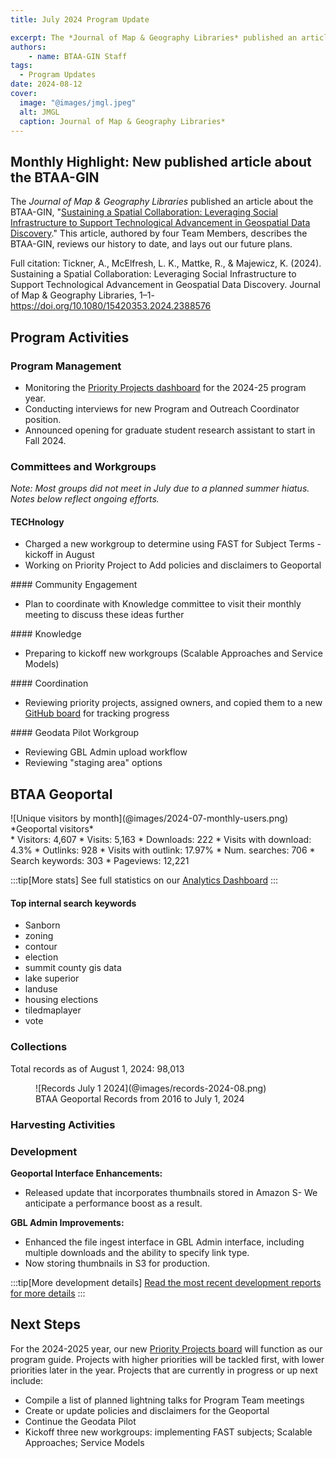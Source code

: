 ```yaml
---
title: July 2024 Program Update

excerpt: The *Journal of Map & Geography Libraries* published an article about the BTAA-GIN, "Social Infrastructure to Support Technological Advancement in Geospatial Data Discovery." This article, authored by four Team Members, describes the BTAA-GIN, reviews our history to date, and lays out our future plans.  
authors:
    - name: BTAA-GIN Staff
tags:
  - Program Updates
date: 2024-08-12
cover:
  image: "@images/jmgl.jpeg"
  alt: JMGL
  caption: Journal of Map & Geography Libraries*
---
```



<div class="monthly-highlight">

## Monthly Highlight: New published article about the BTAA-GIN

The *Journal of Map & Geography Libraries* published an article about the BTAA-GIN, "[Sustaining a Spatial Collaboration: Leveraging Social Infrastructure to Support Technological Advancement in Geospatial Data Discovery](https://doi.org/10.1080/15420353.2024.2388576)." This article, authored by four Team Members, describes the BTAA-GIN, reviews our history to date, and lays out our future plans.  

Full citation: Tickner, A., McElfresh, L. K., Mattke, R., & Majewicz, K. (2024). Sustaining a Spatial Collaboration: Leveraging Social Infrastructure to Support Technological Advancement in Geospatial Data Discovery. Journal of Map & Geography Libraries, 1–1- https://doi.org/10.1080/15420353.2024.2388576

</div>

## Program Activities

### Program Management

* Monitoring the [Priority Projects dashboard](https://github.com/orgs/geobtaa/projects/22) for the 2024-25 program year.
* Conducting interviews for new Program and Outreach Coordinator position.
* Announced opening for graduate student research assistant to start in Fall 2024.


### Committees and Workgroups

*Note: Most groups did not meet in July due to a planned summer hiatus. Notes below reflect ongoing efforts.*

<CardGrid>

<Card>

#### TECHnology

* Charged a new workgroup to determine using FAST for Subject Terms - kickoff in August
* Working on Priority Project to Add policies and disclaimers to Geoportal

</Card>
<Card>
#### Community Engagement

* Plan to coordinate with Knowledge committee to visit their monthly meeting to discuss these ideas further

</Card>
<Card>
#### Knowledge

* Preparing to kickoff new workgroups (Scalable Approaches and Service Models)
</Card>
<Card>
#### Coordination

* Reviewing priority projects, assigned owners, and copied them to a new [GitHub board](https://github.com/orgs/geobtaa/projects/22) for tracking progress
</Card>
<Card>
####  Geodata Pilot Workgroup

* Reviewing GBL Admin upload workflow
* Reviewing "staging area" options
</Card>

</CardGrid>

## BTAA Geoportal 

<TwoThirdsLayout>
<div slot="left">
![Unique visitors by month](@images/2024-07-monthly-users.png)
*Geoportal visitors*
</div>
<div slot="right">
<div class="compact-list">
* Visitors:	4,607
* Visits: 5,163
* Downloads:	 222
* Visits with download:	 4.3%
* Outlinks: 928
* Visits with outlink: 17.97%
* Num. searches: 706
* Search keywords: 303
* Pageviews: 12,221
</div>
</div>
</TwoThirdsLayout>

:::tip[More stats]
See full statistics on our [Analytics Dashboard](https://tableau.umn.edu/t/UL/views/BTAAGeoportalusageMatomo/Monthlycharts?%3Aembed=y&%3AisGuestRedirectFromVizportal=y)
:::

#### Top internal search keywords
<ChipList class="not-content">

- Sanborn
- zoning
- contour
- election
- summit county gis data
- lake superior
- landuse
- housing elections
- tiledmaplayer
- vote

</ChipList>

### Collections

<p class="records-total">Total records as of August 1, 2024: 98,013</p>

<figure markdown="span">
  ![Records July 1 2024](@images/records-2024-08.png)
  <figcaption>BTAA Geoportal Records from 2016 to July 1, 2024</figcaption>
</figure>


### Harvesting Activities

<Table
  src="src/tables/harvests_2024-07.csv"
    columns={[
    { key: "Task",   width: "50%", filter: "text",  wrap: "nowrap",  render: "markdown" },
    { key: "Records added",  width: "25%", filter: "text"},
    { key: "Records retired",   width: "25%", filter: "text" },
  ]}
/>

### Development


**Geoportal Interface Enhancements:**

* Released update that incorporates thumbnails stored in Amazon S- We anticipate a performance boost as a result.

**GBL Admin Improvements:**

* Enhanced the file ingest interface in GBL Admin interface, including multiple downloads and the ability to specify link type.
* Now storing thumbnails in S3 for production.


:::tip[More development details]
[Read the most recent development reports for more details](https://docs.google.com/document/d/1HAbVzGrTAWrWrtUz2t04aLuOh3E2moLOoE0jprNX4iE/edit)
:::


## Next Steps

For the 2024-2025 year, our new [Priority Projects board](https://github.com/orgs/geobtaa/projects/22/views/5) will function as our program guide.  Projects with higher priorities will be tackled first, with lower priorities later in the year. Projects that are currently in progress or up next include:

* Compile a list of planned lightning talks for Program Team meetings
* Create or update policies and disclaimers for the Geoportal
* Continue the Geodata Pilot
* Kickoff three new workgroups: implementing FAST subjects;  Scalable Approaches; Service Models



